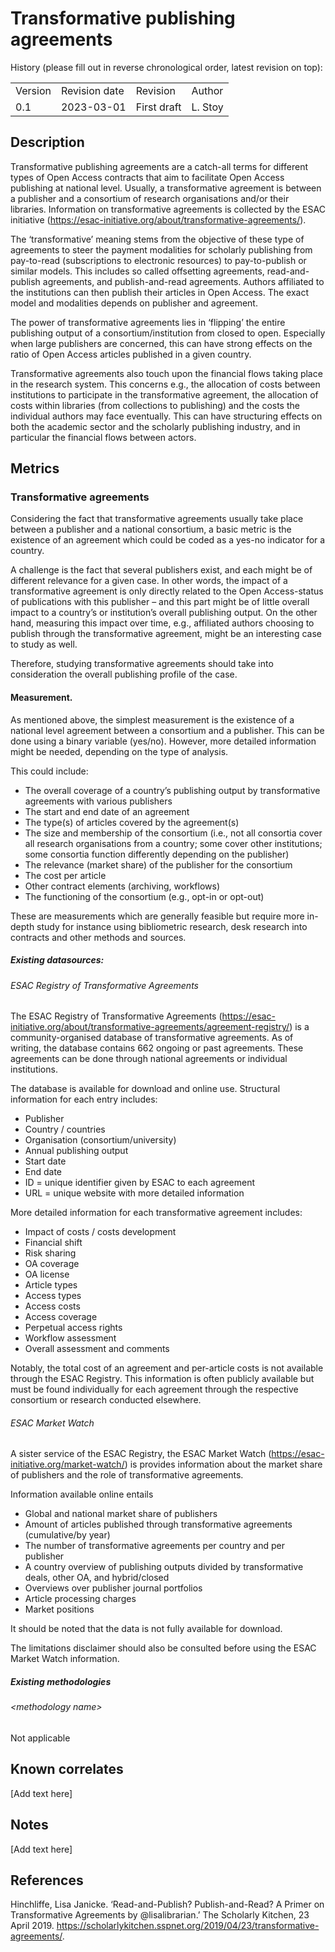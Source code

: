 # Transformative publishing agreements {#transformative-publishing-agreements .unnumbered}

History (please fill out in reverse chronological order, latest revision on top):

|         |               |             |         |
|---------|---------------|-------------|---------|
| Version | Revision date | Revision    | Author  |
| 0.1     | 2023-03-01    | First draft | L. Stoy |

## Description

Transformative publishing agreements are a catch-all terms for different types of Open Access contracts that aim to facilitate Open Access publishing at national level. Usually, a transformative agreement is between a publisher and a consortium of research organisations and/or their libraries. Information on transformative agreements is collected by the ESAC initiative (<https://esac-initiative.org/about/transformative-agreements/>).

The ‘transformative’ meaning stems from the objective of these type of agreements to steer the payment modalities for scholarly publishing from pay-to-read (subscriptions to electronic resources) to pay-to-publish or similar models. This includes so called offsetting agreements, read-and-publish agreements, and publish-and-read agreements. Authors affiliated to the institutions can then publish their articles in Open Access. The exact model and modalities depends on publisher and agreement.

The power of transformative agreements lies in ‘flipping’ the entire publishing output of a consortium/institution from closed to open. Especially when large publishers are concerned, this can have strong effects on the ratio of Open Access articles published in a given country.

Transformative agreements also touch upon the financial flows taking place in the research system. This concerns e.g., the allocation of costs between institutions to participate in the transformative agreement, the allocation of costs within libraries (from collections to publishing) and the costs the individual authors may face eventually. This can have structuring effects on both the academic sector and the scholarly publishing industry, and in particular the financial flows between actors.

## Metrics

### Transformative agreements

Considering the fact that transformative agreements usually take place between a publisher and a national consortium, a basic metric is the existence of an agreement which could be coded as a yes-no indicator for a country.

A challenge is the fact that several publishers exist, and each might be of different relevance for a given case. In other words, the impact of a transformative agreement is only directly related to the Open Access-status of publications with this publisher – and this part might be of little overall impact to a country’s or institution’s overall publishing output. On the other hand, measuring this impact over time, e.g., affiliated authors choosing to publish through the transformative agreement, might be an interesting case to study as well.

Therefore, studying transformative agreements should take into consideration the overall publishing profile of the case.

#### Measurement.

As mentioned above, the simplest measurement is the existence of a national level agreement between a consortium and a publisher. This can be done using a binary variable (yes/no). However, more detailed information might be needed, depending on the type of analysis.

This could include:

-   The overall coverage of a country’s publishing output by transformative agreements with various publishers
-   The start and end date of an agreement
-   The type(s) of articles covered by the agreement(s)
-   The size and membership of the consortium (i.e., not all consortia cover all research organisations from a country; some cover other institutions; some consortia function differently depending on the publisher)
-   The relevance (market share) of the publisher for the consortium
-   The cost per article
-   Other contract elements (archiving, workflows)
-   The functioning of the consortium (e.g., opt-in or opt-out)

These are measurements which are generally feasible but require more in-depth study for instance using bibliometric research, desk research into contracts and other methods and sources.

##### Existing datasources:

###### ESAC Registry of Transformative Agreements

The ESAC Registry of Transformative Agreements (<https://esac-initiative.org/about/transformative-agreements/agreement-registry/>) is a community-organised database of transformative agreements. As of writing, the database contains 662 ongoing or past agreements. These agreements can be done through national agreements or individual institutions.

The database is available for download and online use. Structural information for each entry includes:

-   Publisher
-   Country / countries
-   Organisation (consortium/university)
-   Annual publishing output
-   Start date
-   End date
-   ID = unique identifier given by ESAC to each agreement
-   URL = unique website with more detailed information

More detailed information for each transformative agreement includes:

-   Impact of costs / costs development
-   Financial shift
-   Risk sharing
-   OA coverage
-   OA license
-   Article types
-   Access types
-   Access costs
-   Access coverage
-   Perpetual access rights
-   Workflow assessment
-   Overall assessment and comments

Notably, the total cost of an agreement and per-article costs is not available through the ESAC Registry. This information is often publicly available but must be found individually for each agreement through the respective consortium or research conducted elsewhere.

###### ESAC Market Watch

A sister service of the ESAC Registry, the ESAC Market Watch (<https://esac-initiative.org/market-watch/>) is provides information about the market share of publishers and the role of transformative agreements.

Information available online entails

-   Global and national market share of publishers
-   Amount of articles published through transformative agreements (cumulative/by year)
-   The number of transformative agreements per country and per publisher
-   A country overview of publishing outputs divided by transformative deals, other OA, and hybrid/closed
-   Overviews over publisher journal portfolios
-   Article processing charges
-   Market positions

It should be noted that the data is not fully available for download.

The limitations disclaimer should also be consulted before using the ESAC Market Watch information.

##### Existing methodologies

###### &lt;methodology name&gt;

Not applicable

## Known correlates

\[Add text here\]

## Notes

\[Add text here\]

## References

Hinchliffe, Lisa Janicke. ‘Read-and-Publish? Publish-and-Read? A Primer on Transformative Agreements by \@lisalibrarian.’ The Scholarly Kitchen, 23 April 2019. <https://scholarlykitchen.sspnet.org/2019/04/23/transformative-agreements/>.
